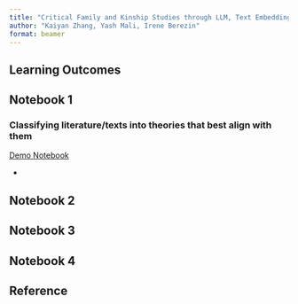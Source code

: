 ```yaml
---
title: "Critical Family and Kinship Studies through LLM, Text Embedding and Social Network Analysis"
author: "Kaiyan Zhang, Yash Mali, Irene Berezin"
format: beamer
---
```

## Learning Outcomes

## Notebook 1 
### Classifying literature/texts into theories that best align with them 

[Demo Notebook](https://colab.research.google.com/github/NathanPalaiologos/TLEF-SOCI-415/blob/main/demo/SOCI415.ipynb)

- 


## Notebook 2


## Notebook 3


## Notebook 4


## Reference

